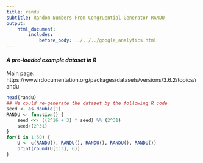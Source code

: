 ```yaml
---
title: randu
subtitle: Random Numbers From Congruential Generator RANDU
output:
    html_document:
        includes:
            before_body: ../../../google_analytics.html
---
```


#### *A pre-loaded example dataset in R*
Main page: https://www.rdocumentation.org/packages/datasets/versions/3.6.2/topics/randu

```r
head(randu)
## We could re-generate the dataset by the following R code
seed <- as.double(1)
RANDU <- function() {
    seed <<- ((2^16 + 3) * seed) %% (2^31)
    seed/(2^31)
}
for(i in 1:50) {
    U <- c(RANDU(), RANDU(), RANDU(), RANDU(), RANDU())
    print(round(U[1:3], 6))
}
```
